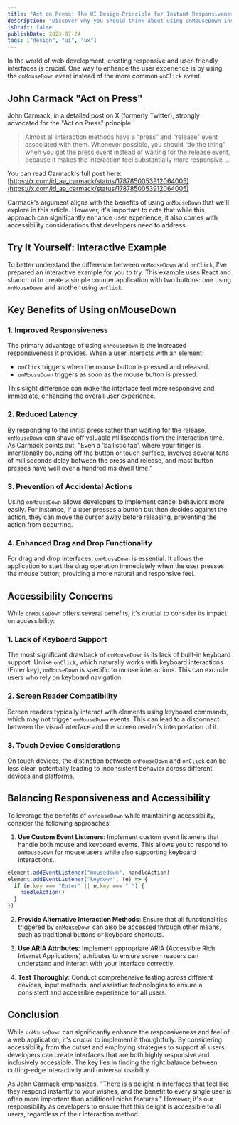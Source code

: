 ```yaml
---
title: "Act on Press: The UI Design Principle for Instant Responsiveness"
description: "Discover why you should think about using onMouseDown instead of onClick"
isDraft: false
publishDate: 2023-07-24
tags: ["design", "ui", "ux"]
---
```



In the world of web development, creating responsive and user-friendly interfaces is crucial. One way to enhance the user experience is by using the `onMouseDown` event instead of the more common `onClick` event.

## John Carmack "Act on Press"

John Carmack, in a detailed post on X (formerly Twitter), strongly advocated for the "Act on Press" principle:

> Almost all interaction methods have a “press” and “release” event associated with them. Whenever possible, you should “do the thing” when you get the press event instead of waiting for the release event, because it makes the interaction feel substantially more responsive ...

You can read Carmack's full post here: [https://x.com/id_aa_carmack/status/1787850053912064005](https://x.com/id_aa_carmack/status/1787850053912064005)

Carmack's argument aligns with the benefits of using `onMouseDown` that we'll explore in this article. However, it's important to note that while this approach can significantly enhance user experience, it also comes with accessibility considerations that developers need to address.

## Try It Yourself: Interactive Example

To better understand the difference between `onMouseDown` and `onClick`, I've prepared an interactive example for you to try. This example uses React and shadcn ui to create a simple counter application with two buttons: one using `onMouseDown` and another using `onClick`.

<ActOnPress client:load />

## Key Benefits of Using onMouseDown

### 1. Improved Responsiveness

The primary advantage of using `onMouseDown` is the increased responsiveness it provides. When a user interacts with an element:

- `onClick` triggers when the mouse button is pressed and released.
- `onMouseDown` triggers as soon as the mouse button is pressed.

This slight difference can make the interface feel more responsive and immediate, enhancing the overall user experience.

### 2. Reduced Latency

By responding to the initial press rather than waiting for the release, `onMouseDown` can shave off valuable milliseconds from the interaction time. As Carmack points out, "Even a 'ballistic tap', where your finger is intentionally bouncing off the button or touch surface, involves several tens of milliseconds delay between the press and release, and most button presses have well over a hundred ms dwell time."

### 3. Prevention of Accidental Actions

Using `onMouseDown` allows developers to implement cancel behaviors more easily. For instance, if a user presses a button but then decides against the action, they can move the cursor away before releasing, preventing the action from occurring.

### 4. Enhanced Drag and Drop Functionality

For drag and drop interfaces, `onMouseDown` is essential. It allows the application to start the drag operation immediately when the user presses the mouse button, providing a more natural and responsive feel.

## Accessibility Concerns

While `onMouseDown` offers several benefits, it's crucial to consider its impact on accessibility:

### 1. Lack of Keyboard Support

The most significant drawback of `onMouseDown` is its lack of built-in keyboard support. Unlike `onClick`, which naturally works with keyboard interactions (Enter key), `onMouseDown` is specific to mouse interactions. This can exclude users who rely on keyboard navigation.

### 2. Screen Reader Compatibility

Screen readers typically interact with elements using keyboard commands, which may not trigger `onMouseDown` events. This can lead to a disconnect between the visual interface and the screen reader's interpretation of it.

### 3. Touch Device Considerations

On touch devices, the distinction between `onMouseDown` and `onClick` can be less clear, potentially leading to inconsistent behavior across different devices and platforms.

## Balancing Responsiveness and Accessibility

To leverage the benefits of `onMouseDown` while maintaining accessibility, consider the following approaches:

1. **Use Custom Event Listeners**: Implement custom event listeners that handle both mouse and keyboard events. This allows you to respond to `onMouseDown` for mouse users while also supporting keyboard interactions.

```javascript
element.addEventListener("mousedown", handleAction)
element.addEventListener("keydown", (e) => {
  if (e.key === "Enter" || e.key === " ") {
    handleAction()
  }
})
```

2. **Provide Alternative Interaction Methods**: Ensure that all functionalities triggered by `onMouseDown` can also be accessed through other means, such as traditional buttons or keyboard shortcuts.

3. **Use ARIA Attributes**: Implement appropriate ARIA (Accessible Rich Internet Applications) attributes to ensure screen readers can understand and interact with your interface correctly.

4. **Test Thoroughly**: Conduct comprehensive testing across different devices, input methods, and assistive technologies to ensure a consistent and accessible experience for all users.

## Conclusion

While `onMouseDown` can significantly enhance the responsiveness and feel of a web application, it's crucial to implement it thoughtfully. By considering accessibility from the outset and employing strategies to support all users, developers can create interfaces that are both highly responsive and inclusively accessible. The key lies in finding the right balance between cutting-edge interactivity and universal usability.

As John Carmack emphasizes, "There is a delight in interfaces that feel like they respond instantly to your wishes, and the benefit to every single user is often more important than additional niche features." However, it's our responsibility as developers to ensure that this delight is accessible to all users, regardless of their interaction method.
